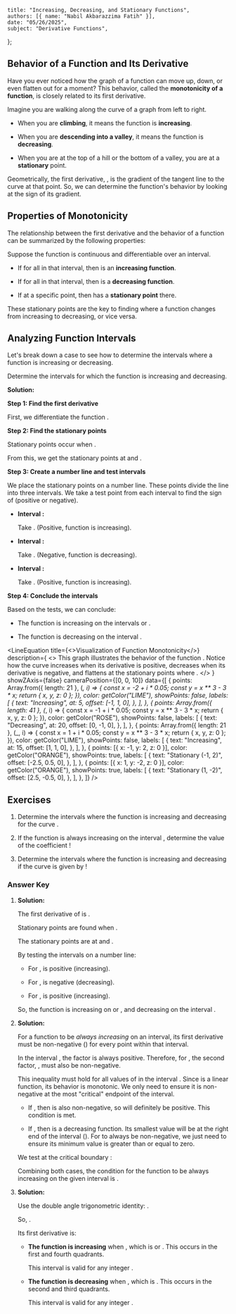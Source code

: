 
    title: "Increasing, Decreasing, and Stationary Functions",
    authors: [{ name: "Nabil Akbarazzima Fatih" }],
    date: "05/26/2025",
    subject: "Derivative Functions",
};

## Behavior of a Function and Its Derivative

Have you ever noticed how the graph of a function can move up, down, or even flatten out for a moment? This behavior, called the **monotonicity of a function**, is closely related to its first derivative.

Imagine you are walking along the curve of a graph from left to right.

-   When you are **climbing**, it means the function is **increasing**.

-   When you are **descending into a valley**, it means the function is **decreasing**.

-   When you are at the top of a hill or the bottom of a valley, you are at a **stationary** point.

Geometrically, the first derivative, <InlineMath math="f'(x)" />, is the gradient of the tangent line to the curve at that point. So, we can determine the function's behavior by looking at the sign of its gradient.

## Properties of Monotonicity

The relationship between the first derivative and the behavior of a function can be summarized by the following properties:

Suppose the function <InlineMath math="y = f(x)" /> is continuous and differentiable over an interval.

-   If <InlineMath math="f'(x) > 0" /> for all <InlineMath math="x" /> in that interval, then <InlineMath math="f(x)" /> is an **increasing function**.

-   If <InlineMath math="f'(x) < 0" /> for all <InlineMath math="x" /> in that interval, then <InlineMath math="f(x)" /> is a **decreasing function**.

-   If <InlineMath math="f'(x) = 0" /> at a specific point, then <InlineMath math="f(x)" /> has a **stationary point** there.

These stationary points are the key to finding where a function changes from increasing to decreasing, or vice versa.

## Analyzing Function Intervals

Let's break down a case to see how to determine the intervals where a function is increasing or decreasing.

Determine the intervals for which the function <InlineMath math="f(x) = x^3 - 3x" /> is increasing and decreasing.

**Solution:**

**Step 1: Find the first derivative**

First, we differentiate the function <InlineMath math="f(x)" />.

<BlockMath math="f'(x) = 3x^2 - 3" />

**Step 2: Find the stationary points**

Stationary points occur when <InlineMath math="f'(x) = 0" />.

<div className="flex flex-col gap-4">
    <BlockMath math="3x^2 - 3 = 0" />
    <BlockMath math="x^2 - 1 = 0" />
    <BlockMath math="(x-1)(x+1) = 0" />
</div>

From this, we get the stationary points at <InlineMath math="x = 1" /> and <InlineMath math="x = -1" />.

**Step 3: Create a number line and test intervals**

We place the stationary points on a number line. These points divide the line into three intervals. We take a test point from each interval to find the sign of <InlineMath math="f'(x)" /> (positive or negative).

-   **Interval <InlineMath math="x < -1" />:**
    
    Take <InlineMath math="x=-2" />. <InlineMath math="f'(-2) = 3(-2)^2 - 3 = 9" /> (Positive, function is increasing).

-   **Interval <InlineMath math="-1 < x < 1" />:**
    
    Take <InlineMath math="x=0" />. <InlineMath math="f'(0) = 3(0)^2 - 3 = -3" /> (Negative, function is decreasing).

-   **Interval <InlineMath math="x > 1" />:**
    
    Take <InlineMath math="x=2" />. <InlineMath math="f'(2) = 3(2)^2 - 3 = 9" /> (Positive, function is increasing).

**Step 4: Conclude the intervals**

Based on the tests, we can conclude:

-   The function is increasing on the intervals <InlineMath math="x < -1" /> or <InlineMath math="x > 1" />.

-   The function is decreasing on the interval <InlineMath math="-1 < x < 1" />.

<LineEquation
  title={<>Visualization of Function Monotonicity</>}
  description={
    <>
      This graph illustrates the behavior of the function <InlineMath math="f(x) = x^3 - 3x" />. 
      Notice how the curve increases when its derivative is positive, decreases when its derivative is negative, and flattens at the stationary points where <InlineMath math="f'(x)=0" />.
    </>
  }
  showZAxis={false}
  cameraPosition={[0, 0, 10]}
  data={[
    {
      points: Array.from({ length: 21 }, (_, i) => {
        const x = -2 + i * 0.05;
        const y = x ** 3 - 3 * x;
        return { x, y, z: 0 };
      }),
      color: getColor("LIME"),
      showPoints: false,
      labels: [
        {
          text: "Increasing",
          at: 5,
          offset: [-1, 1, 0],
        },
      ],
    },
    {
      points: Array.from({ length: 41 }, (_, i) => {
        const x = -1 + i * 0.05;
        const y = x ** 3 - 3 * x;
        return { x, y, z: 0 };
      }),
      color: getColor("ROSE"),
      showPoints: false,
      labels: [
        {
          text: "Decreasing",
          at: 20,
          offset: [0, -1, 0],
        },
      ],
    },
    {
      points: Array.from({ length: 21 }, (_, i) => {
        const x = 1 + i * 0.05;
        const y = x ** 3 - 3 * x;
        return { x, y, z: 0 };
      }),
      color: getColor("LIME"),
      showPoints: false,
      labels: [
        {
          text: "Increasing",
          at: 15,
          offset: [1, 1, 0],
        },
      ],
    },
    {
      points: [{ x: -1, y: 2, z: 0 }],
      color: getColor("ORANGE"),
      showPoints: true,
      labels: [
        {
          text: "Stationary (-1, 2)",
          offset: [-2.5, 0.5, 0],
        },
      ],
    },
    {
      points: [{ x: 1, y: -2, z: 0 }],
      color: getColor("ORANGE"),
      showPoints: true,
      labels: [
        {
          text: "Stationary (1, -2)",
          offset: [2.5, -0.5, 0],
        },
      ],
    },
  ]}
/>

## Exercises

1.  Determine the intervals where the function is increasing and decreasing for the curve <InlineMath math="f(x) = x^3 - 3x^2 - 15" />.

2.  If the function <InlineMath math="f(x) = ax^3 + x^2 + 5" /> is always increasing on the interval <InlineMath math="0 < x < 2" />, determine the value of the coefficient <InlineMath math="a" />!

3.  Determine the intervals where the function is increasing and decreasing if the curve is given by <InlineMath math="f(x) = \sin 2x \cos 2x" />!

### Answer Key

1.  **Solution:**

    The first derivative of <InlineMath math="f(x) = x^3 - 3x^2 - 15" /> is <InlineMath math="f'(x) = 3x^2 - 6x" />.
    
    Stationary points are found when <InlineMath math="f'(x) = 0" />.

    <BlockMath math="3x^2 - 6x = 0 \implies 3x(x - 2) = 0" />

    The stationary points are at <InlineMath math="x=0" /> and <InlineMath math="x=2" />.

    By testing the intervals on a number line:

    -   For <InlineMath math="x<0" />, <InlineMath math="f'(x)" /> is positive (increasing).

    -   For <InlineMath math="0<x<2" />, <InlineMath math="f'(x)" /> is negative (decreasing).

    -   For <InlineMath math="x>2" />, <InlineMath math="f'(x)" /> is positive (increasing).

    So, the function is increasing on <InlineMath math="x < 0" /> or <InlineMath math="x > 2" />, and decreasing on the interval <InlineMath math="0 < x < 2" />.

2.  **Solution:**

    For a function to be *always increasing* on an interval, its first derivative must be non-negative (<InlineMath math="f'(x) \ge 0" />) for every point within that interval.

    <BlockMath math="f'(x) = 3ax^2 + 2x = x(3ax + 2)" />
    
    In the interval <InlineMath math="0 < x < 2" />, the factor <InlineMath math="x" /> is always positive. Therefore, for <InlineMath math="f'(x) \ge 0" />, the second factor, <InlineMath math="(3ax + 2)" />, must also be non-negative.
    
    <BlockMath math="3ax + 2 \ge 0" />
    
    This inequality must hold for all values of <InlineMath math="x" /> in the interval <InlineMath math="0 < x < 2" />. Since <InlineMath math="h(x) = 3ax + 2" /> is a linear function, its behavior is monotonic. We only need to ensure it is non-negative at the most "critical" endpoint of the interval.

    -   If <InlineMath math="a \ge 0" />, then <InlineMath math="3ax" /> is also non-negative, so <InlineMath math="3ax+2" /> will definitely be positive. This condition is met.

    -   If <InlineMath math="a < 0" />, then <InlineMath math="h(x)" /> is a decreasing function. Its smallest value will be at the right end of the interval (<InlineMath math="x=2" />). For <InlineMath math="h(x)" /> to always be non-negative, we just need to ensure its minimum value is greater than or equal to zero.

    We test at the critical boundary <InlineMath math="x=2" />:

    <div className="flex flex-col gap-4">
        <BlockMath math="3a(2) + 2 \ge 0" />
        <BlockMath math="6a \ge -2" />
        <BlockMath math="a \ge -1/3" />
    </div>

    Combining both cases, the condition for the function to be always increasing on the given interval is <InlineMath math="a \ge -1/3" />.

3.  **Solution:**

    Use the double angle trigonometric identity: <InlineMath math="\sin(2A) = 2\sin(A)\cos(A)" />.

    So, <InlineMath math="f(x) = \sin 2x \cos 2x = \frac{1}{2} \sin(4x)" />.
    
    Its first derivative is:

    <BlockMath math="f'(x) = \frac{1}{2} \cdot \cos(4x) \cdot 4 = 2\cos(4x)" />
    
    -   **The function is increasing** when <InlineMath math="f'(x) > 0" />, which is <InlineMath math="2\cos(4x) > 0" /> or <InlineMath math="\cos(4x) > 0" />. This occurs in the first and fourth quadrants.

        <div className="flex flex-col gap-4">
            <BlockMath math="-\frac{\pi}{2} + 2k\pi < 4x < \frac{\pi}{2} + 2k\pi" />
            <BlockMath math="-\frac{\pi}{8} + \frac{k\pi}{2} < x < \frac{\pi}{8} + \frac{k\pi}{2}" />
        </div>

        This interval is valid for any integer <InlineMath math="k" />.

    -   **The function is decreasing** when <InlineMath math="f'(x) < 0" />, which is <InlineMath math="\cos(4x) < 0" />. This occurs in the second and third quadrants.

        <div className="flex flex-col gap-4">
            <BlockMath math="\frac{\pi}{2} + 2k\pi < 4x < \frac{3\pi}{2} + 2k\pi" />
            <BlockMath math="\frac{\pi}{8} + \frac{k\pi}{2} < x < \frac{3\pi}{8} + \frac{k\pi}{2}" />
        </div>

        This interval is valid for any integer <InlineMath math="k" />.